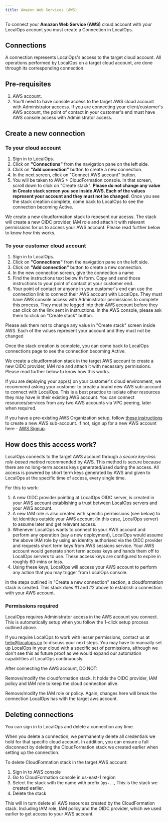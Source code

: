 ```yaml
---
title: Amazon Web Services (AWS)
---
```


To connect your **Amazon Web Service (AWS)** cloud account with your LocalOps account you must create a Connection in
LocalOps.

## Connections

A connection represents LocalOps's access to the target cloud account. All operations performed by LocalOps on a target
cloud account, are done through its corresponding connection.

## Pre-requisites

1. AWS account.
2. You'll need to have console access to the target AWS cloud account with Administrator acccess. If you are connecting
   your client/customer's AWS account, the point of contact in your customer's end must have AWS console access with
   Administrator access.

## Create a new connection

### To your cloud account

1. Sign in to LocalOps.
2. Click on **"Connections"** from the navigation pane on the left side.
3. Click on **"Add connection"** button to create a new connection.
4. In the next screen, click on "Connect AWS account" button. 
5. You will be taken to AWS > CloudFormation console. In that screen, scroll down to click on "Create stack". **Please do not change any value in Create stack screen you see inside
   AWS. Each of the values represent your account and they must not be changed**. Once you see the stack creation
   complete, come back to LocalOps to see the connection becoming Active.

We create a new cloudformation stack to repesent our acesss. The stack will create a new OIDC provider, IAM role and attach it with
relevant permissions for us to access your AWS account. Please read further below to know how this works.

### To your customer cloud account

1. Sign in to LocalOps.
2. Click on **"Connections"** from the navigation pane on the left side.
3. Click on **"Add connection"** button to create a new connection.
4. In the new connection screen, give the connection a name
5. Find the instructions text below th form. Copy and send those instructions to your point of contact at your customer end.
8. Your point of contact or anyone in your customer's end can use the connection link to connect their AWS account with LocalOps. They must have AWS console access with
   Administrator permissions to complete this process. They must be logged into their AWS account before they can click
   on the link sent in instructions. In the AWS console, please ask them to click on "Create stack" button.

<Note>
   Please ask them not to change any value in "Create stack" screen inside AWS. Each of the values represent your
   account and they must not be changed
</Note>

Once the stack creation is complete, you can come back to LocalOps connections page to see the connection becoming
Active.

We create a cloudformation stack in the target AWS account to create a new OIDC provider, IAM role and attach it with
necessary permissions. Please read further below to know how this works.

<Tip>
If you are deploying your app(s) on your customer's cloud environment, we recommend asking your customer to
create a brand new AWS sub-account to connect with LocalOps. This is a best practice to isolate other resources they may
have in their existing AWS account. You can connect resources/services from any two AWS accounts via VPC peering, later
when required.

If you have a pre-existing AWS Organization setup, follow
[these instructions](https://docs.aws.amazon.com/organizations/latest/userguide/orgs_manage_accounts_create.html) to
create a new AWS sub-account. If not, sign up for a new AWS account here -
[AWS Signup](https://signin.aws.amazon.com/signup?request_type=register).

</Tip>

## How does this access work?

LocalOps connects to the target AWS account through a _secure key-less role-based method_ recommended by AWS. This
method is secure because there are no long-term access keys generated/used during the access. All access is powered by
short term keys generated by AWS and given to LocalOps at the specific time of access, every single time.

For this to work:

1. A new OIDC provider pointing at LocalOps OIDC server, is created in your AWS account establishing a trust between
   LocalOps servers and your AWS account.
2. A new IAM role is also created with specific permissions (see below) to let identities outside your AWS account (in
   this case, LocalOps server) to assume later and get relevant access.
3. Whenever LocalOps wants to connect to your AWS account and perform any operation (say a new deployment), LocalOps
   would assume the above IAM role by using an identity authorised via the OIDC provider and requests short term keys
   from AWS sessions service. Your AWS account would generate short term access keys and hands them off to LocalOps
   servers to use. These access keys are configured to expire in roughly 60-mins or less.
4. Using these keys, LocalOps will access your AWS account to perform any action that you may trigger from LocalOps
   console.

In the steps outlined in "Create a new connection" section, a cloudformation stack is created. This stack does #1 and #2
above to establish a connection with your AWS account.

### Permissions required

LocalOps requires Administrator access in the AWS account you connect. This is automatically setup when you follow the
1-click setup process outlined above.

If you require LocalOps to work with lesser permissions, contact us at help@localops.co to discuss your next steps. You
may have to manually set up LocalOps in your cloud with a specific set of permissions, although we don't see this as
future proof as we would expand our automation capabilities at LocalOps continuously.

<Warning>
After connecting the AWS account, DO NOT:

Remove/modify the cloudformation stack. It holds the OIDC provider, IAM policy and IAM role to keep the cloud connection
alive.

Remove/modify the IAM role or policy. Again, changes here will break the connection LocalOps has with the target aws
account.

</Warning>

## Deleting connections

You can sign in to LocalOps and delete a connection any time.

When you delete a connection, we permanently delete all credentials we hold for that specific cloud account. In
addition, you can ensure a full disconnect by deleting the CloudFormation stack we created earlier when setting up the
connection.

To delete CloudFormation stack in the target AWS account:

1. Sign in to AWS console
2. Go to CloudFormation console in us-east-1 region
3. Select the stack with the name with prefix `Ops-..`, This is the stack we created earlier.
4. Delete the stack

This will in turn delete all AWS resources created by the CloudFormation stack. Including IAM role, IAM policy and the
OIDC provider, which we used earlier to get access to your AWS account.
